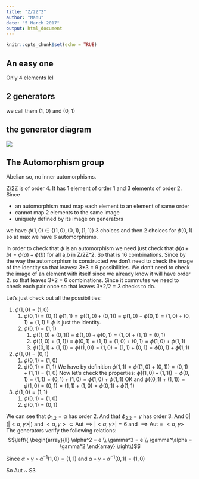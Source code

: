 ```yaml
---
title: "Z/2Z^2"
author: "Manu"
date: "5 March 2017"
output: html_document
---
```


```r
knitr::opts_chunk$set(echo = TRUE)
```

## An easy one

Only 4 elements lel

## 2 generators

we call them (1, 0) and (0, 1)

## the generator diagram

![](Z_over_2Z_square_gen_graph.png)

## The Automorphism group

Abelian so, no inner automorphisms.

Z/2Z is of order 4. It has 1 element of order 1 and 3 elements of order 2. 
Since

* an automorphism must map each element to an element of same order
* cannot map 2 elements to the same image
* uniquely defined by its image on generators

we have $\phi(1, 0) \in \{(1, 0), (0, 1), (1, 1)\}$ 3 choices and then 2 choices for $\phi(0, 1)$ so at max we have 6 automorphisms.

In order to check that $\phi$ is an automorphism we need just check that $\phi(a+b) = \phi(a) + \phi(b)$ for all a,b in Z/2Z^2. So that is 16 combinations. Since by the way the automorphism is constructed we don't need to check the image of the identity so that leaves: 3\*3 = 9 possibilities. We don't need to check the image of an element with itself since we already know it will have order 2. so that leaves 3\*2 = 6 combinations. Since it commutes we need to check each pair once so that leaves 3\*2/2 = 3 checks to do.

Let's just check out all the possibilities:

1. $\phi(1, 0) = (1, 0)$
    1. $\phi(0, 1) = (0, 1)$
    $\phi(1, 1) = \phi((1,0)+(0, 1)) \equiv \phi(1,0) + \phi(0, 1) = (1, 0) + (0, 1) = (1, 1)$ !! $\phi$ is just the identity.
    2. $\phi(0, 1) = (1, 1)$
          1. $\phi((1, 0) + (0, 1)) \equiv \phi(1, 0) + \phi(0, 1) = (1, 0) + (1, 1) = (0, 1)$
        2. $\phi((1, 0) + (1, 1)) \equiv \phi(0, 1) = (1, 1) = (1, 0) + (0, 1) = \phi(1, 0) + \phi(1, 1)$
        3. $\phi((0, 1) + (1, 1)) = \phi((1, 0)) = (1, 0) = (1, 1) + (0, 1) = \phi(0,1) + \phi(1, 1)$
    
2. $\phi(1, 0) = (0, 1)$
      1. $\phi(0, 1) = (1, 0)$
      2. $\phi(0, 1) = (1, 1)$
        We have by definition $\phi(1, 1) = \phi((1, 0)+(0, 1)) = (0, 1) + (1, 1) = (1, 0)$
        Now let's check the properties:
        $\phi((1, 0) + (1, 1)) = \phi(0, 1) = (1, 1) = (0, 1) + (1, 0) = \phi(1, 0) + \phi(1, 1)$ OK
        and $\phi((0, 1) + (1, 1)) = \phi(1,0) = (0, 1) = (1, 1) + (1, 0) = \phi(0,1) + \phi(1, 1)$
3. $\phi(1, 0) = (1, 1)$
      1. $\phi(0, 1) = (1, 0)$
      2. $\phi(0, 1) = (0, 1)$
      
      
We can see that $\phi_{1.2} = \alpha$ has order 2.
And that $\phi_{2.2} = \gamma$ has order 3. And $6 | (|<\alpha, \gamma>|)$ and $<\alpha, \gamma> \subset \mathrm{Aut} \implies |<\alpha, \gamma>| = 6$ and $\implies \mathrm{Aut} = <\alpha, \gamma>$
The generators verify the following relations:
$$\left\{
\begin{array}{ll}
  \alpha^2 = e \\
  \gamma^3 = e \\
  \gamma^\alpha = \gamma^2
\end{array}
\right\}$$


Since $\alpha \circ \gamma \circ \alpha^{-1} (1, 0) = (1, 1)$ and $\alpha \circ \gamma \circ \alpha^{-1} (0, 1) = (1, 0)$

So Aut ~ S3
